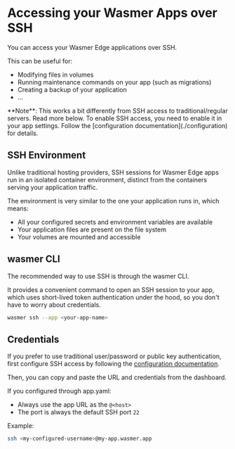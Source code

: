 
# Accessing your Wasmer Apps over SSH

<CalloutProFeature />

You can access your Wasmer Edge applications over SSH.

This can be useful for:

* Modifying files in volumes
* Running maintenance commands on your app (such as migrations)
* Creating a backup of your application
* ...

<Callout type="info">
**Note**: This works a bit differently from SSH access to traditional/regular servers.
Read more below.
</Callout>

<Callout type="info">
To enable SSH access, you need to enable it in your app settings.
Follow the [configuration documentation](./configuration) for details.
</Callout>

## SSH Environment

Unlike traditional hosting providers, SSH sessions for Wasmer Edge apps run
in an isolated container environment, distinct from the containers serving
your application traffic.

The environment is very similar to the one your application runs in, which means:
* All your configured secrets and environment variables are available
* Your application files are present on the file system
* Your volumes are mounted and accessible

## wasmer CLI

The recommended way to use SSH is through the wasmer CLI.

It provides a convenient command to open an SSH session to your app, which
uses short-lived token authentication under the hood, so you don't have to
worry about credentials.

```bash
wasmer ssh --app <your-app-name>
```

## Credentials

If you prefer to use traditional user/password or public key authentication,
first configure SSH access by following the [configuration documentation](./documentation).

Then, you can copy and paste the URL and credentials from the dashboard.

If you configured through app.yaml:
* Always use the app URL as the `@<host>`
* The port is always the default SSH port `22`

Example:

```bash
ssh <my-configured-username>@my-app.wasmer.app
```
